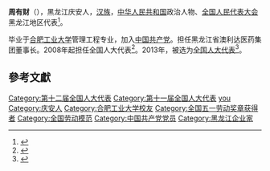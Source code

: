 '''周有财'''（{{bd|1958年||}}），黑龙江庆安人，[[汉族|汉族]]，[[中华人民共和国|中华人民共和国]]政治人物、[[全国人民代表大会|全国人民代表大会]]黑龙江地区代表<ref>{{cite web|author=新华网|title=第十一届全国人大代表|url=http://news.xinhuanet.com/ziliao/2008-03/03/content_7708230.htm?node=36628|publisher=新华网|accessdate=2014-01-07|archive-date=2014-01-10|archive-url=https://web.archive.org/web/20140110211415/http://news.xinhuanet.com/ziliao/2008-03/03/content_7708230.htm?node=36628|dead-url=no}}</ref>。

毕业于[[合肥工业大学|合肥工业大学]]管理工程专业，加入[[中国共产党|中国共产党]]。担任黑龙江省澳利达医药集团董事长。2008年起担任全国人大代表<ref>{{cite news|title=全国人大代表信息-周有财|url=http://210.82.31.1:8084/delegate/viewDelegate.action?dbid=110605|accessdate=2013-04-05|newspaper=全国人大网|archive-url=https://web.archive.org/web/20140312213040/http://www.npc.gov.cn/delegate/viewDelegate.action?dbid=110605|archive-date=2014-03-12|dead-url=yes}}</ref>。2013年，被选为[[全国人大代表|全国人大代表]]<ref>{{cite news|title=全国人大代表信息-周有财|url=http://210.82.31.1:8084/delegate/viewDelegate.action?dbid=120577|accessdate=2013-03-28|newspaper=全国人大网|archive-url=https://web.archive.org/web/20140313001335/http://www.npc.gov.cn/delegate/viewDelegate.action?dbid=120577|archive-date=2014-03-13|dead-url=yes}}</ref>。

==參考文獻==
{{reflist}}
{{中国政治人物小作品}}

{{DEFAULTSORT:zhou youcai}}
[[Category:第十二届全国人大代表|Category:第十二届全国人大代表]]
[[Category:第十一届全国人大代表|Category:第十一届全国人大代表]]
[[Category:周姓|you]]
[[Category:庆安人|Category:庆安人]]
[[Category:合肥工业大学校友|Category:合肥工业大学校友]]
[[Category:全国五一劳动奖章获得者|Category:全国五一劳动奖章获得者]]
[[Category:全国劳动模范|Category:全国劳动模范]]
[[Category:中国共产党党员|Category:中国共产党党员]]
[[Category:黑龙江企业家|Category:黑龙江企业家]]
